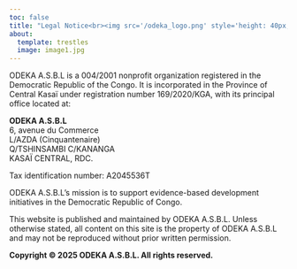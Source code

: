 ```yaml
---
toc: false
title: "Legal Notice<br><img src='/odeka_logo.png' style='height: 40px; margin-right: 0px; margin-left: 0px;'>"
about:
  template: trestles
  image: image1.jpg
---
```


ODEKA A.S.B.L is a 004/2001 nonprofit organization registered in the Democratic Republic of the Congo. It is incorporated in the Province of Central Kasaï under registration number 169/2020/KGA, with its principal office located at:

**ODEKA A.S.B.L**<br>
6, avenue du Commerce<br>
L/AZDA (Cinquantenaire)<br>
Q/TSHINSAMBI C/KANANGA<br>
KASAÏ CENTRAL, RDC.<br>

Tax identification number: A2045536T

ODEKA A.S.B.L’s mission is to support evidence-based development initiatives in the Democratic Republic of Congo.

This website is published and maintained by ODEKA A.S.B.L. Unless otherwise stated, all content on this site is the property of ODEKA A.S.B.L and may not be reproduced without prior written permission.

**Copyright © 2025 ODEKA A.S.B.L. All rights reserved.**